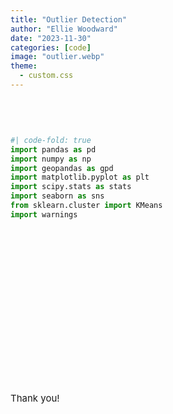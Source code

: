 ```yaml
---
title: "Outlier Detection"
author: "Ellie Woodward"
date: "2023-11-30"
categories: [code]
image: "outlier.webp"
theme:
  - custom.css
---
```


<p style='font-size:23px'>
&emsp;&emsp; 
</p>
``` python
#| code-fold: true
import pandas as pd
import numpy as np
import geopandas as gpd
import matplotlib.pyplot as plt
import scipy.stats as stats
import seaborn as sns
from sklearn.cluster import KMeans
import warnings
```
<p style='font-size:23px'>
&emsp;&emsp;
</p>
<p style='font-size:23px'>
&emsp;&emsp;
<p>
<p style='font-size:23px'>
&emsp;&emsp;
</p>
 <p style='font-size:23px'>
&emsp;&emsp;
</p>

<br/>
<br />
 <p style='font-size:15px'>
Thank you!
</p>
